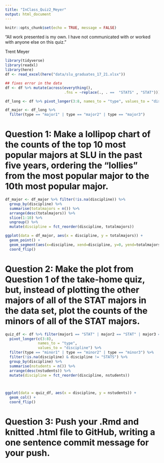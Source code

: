 ```yaml
---
title: "InClass_Quiz2_Meyer"
output: html_document
---
```


```r
knitr::opts_chunk$set(echo = TRUE, message = FALSE)
```

“All work presented is my own. I have not communicated with or worked with anyone else on this quiz.”

Trent Meyer

```r
library(tidyverse)
library(readxl)
library(here)
df <- read_excel(here("data/slu_graduates_17_21.xlsx"))

## fixes error in the data
df <- df %>% mutate(across(everything(),
                           .fns = ~replace(., . ==  "STATS" , "STAT")))

df_long <- df %>% pivot_longer(3:8, names_to = "type", values_to = "discipline")

df_major <- df_long %>% 
  filter(type == "major1" | type == "major2" | type == "major3")
```

# Question 1: Make a lollipop chart of the counts of the top 10 most popular majors at SLU in the past five years, ordering the “lollies” from the most popular major to the 10th most popular major.

```r
df_major <- df_major %>% filter(!is.na(discipline)) %>%
  group_by(discipline) %>%
  summarise(totalmajors = n()) %>%
  arrange(desc(totalmajors)) %>%
  slice(1:10) %>%
  ungroup() %>%
  mutate(discipline = fct_reorder(discipline, totalmajors))

ggplot(data = df_major, aes(x = discipline, y = totalmajors)) +
  geom_point() +
  geom_segment(aes(x=discipline, xend=discipline, y=0, yend=totalmajors)) +
  coord_flip()
```

# Question 2: Make the plot from Question 1 of the take-home quiz, but, instead of plotting the other majors of all of the STAT majors in the data set, plot the counts of the minors of all of the STAT majors.

```r
quiz_df <- df %>% filter(major1 == "STAT" | major2 == "STAT" | major3 == "STAT") %>%
  pivot_longer(c(3:8), 
               names_to = "type",
               values_to = "discipline") %>%
  filter(type == "minor1" | type == "minor2" | type == "minor3") %>%
  filter(!is.na(discipline) & discipline != "STATS") %>%
  group_by(discipline) %>%
  summarise(nstudents = n()) %>%
  arrange(desc(nstudents)) %>%
  mutate(discipline = fct_reorder(discipline, nstudents))
  


ggplot(data = quiz_df, aes(x = discipline, y = nstudents)) +
  geom_col() + 
  coord_flip()
```

# Question 3: Push your .Rmd and knitted .html file to GitHub, writing a one sentence commit message for your push.